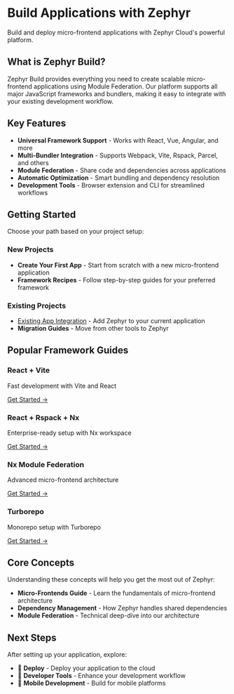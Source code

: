 # Build Applications with Zephyr

Build and deploy micro-frontend applications with Zephyr Cloud's powerful platform.

## What is Zephyr Build?

Zephyr Build provides everything you need to create scalable micro-frontend applications using Module Federation. Our platform supports all major JavaScript frameworks and bundlers, making it easy to integrate with your existing development workflow.

## Key Features

- **Universal Framework Support** - Works with React, Vue, Angular, and more
- **Multi-Bundler Integration** - Supports Webpack, Vite, Rspack, Parcel, and others
- **Module Federation** - Share code and dependencies across applications
- **Automatic Optimization** - Smart bundling and dependency resolution
- **Development Tools** - Browser extension and CLI for streamlined workflows

## Getting Started

Choose your path based on your project setup:

### New Projects
- **Create Your First App** - Start from scratch with a new micro-frontend application
- **Framework Recipes** - Follow step-by-step guides for your preferred framework

### Existing Projects
- [Existing App Integration](/recipes/existing-app) - Add Zephyr to your current application
- **Migration Guides** - Move from other tools to Zephyr

## Popular Framework Guides

<div className="grid grid-cols-2 gap-4 mt-6">
  <div className="border rounded-lg p-4">
    <h3>React + Vite</h3>
    <p>Fast development with Vite and React</p>
    <a href="/recipes/react-vite" className="text-blue-600">Get Started →</a>
  </div>
  
  <div className="border rounded-lg p-4">
    <h3>React + Rspack + Nx</h3>
    <p>Enterprise-ready setup with Nx workspace</p>
    <a href="/recipes/react-rspack-nx" className="text-blue-600">Get Started →</a>
  </div>
  
  <div className="border rounded-lg p-4">
    <h3>Nx Module Federation</h3>
    <p>Advanced micro-frontend architecture</p>
    <a href="/recipes/nx-mf-app" className="text-blue-600">Get Started →</a>
  </div>
  
  <div className="border rounded-lg p-4">
    <h3>Turborepo</h3>
    <p>Monorepo setup with Turborepo</p>
    <a href="/recipes/turborepo-react" className="text-blue-600">Get Started →</a>
  </div>
</div>

## Core Concepts

Understanding these concepts will help you get the most out of Zephyr:

- **Micro-Frontends Guide** - Learn the fundamentals of micro-frontend architecture
- **Dependency Management** - How Zephyr handles shared dependencies
- **Module Federation** - Technical deep-dive into our architecture

## Next Steps

After setting up your application, explore:
- 🚀 **Deploy** - Deploy your application to the cloud
- 🔧 **Developer Tools** - Enhance your development workflow
- 📱 **Mobile Development** - Build for mobile platforms
